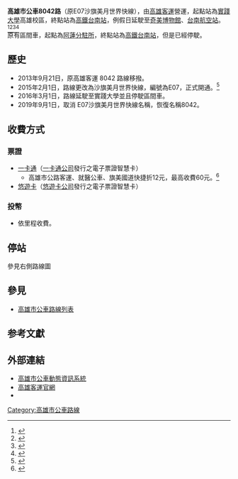 {{Infobox Bus Route
| image=
| number= 高雄市公車8042路
| manager=[[高雄市政府|高雄市政府]]交通局
| operator= [[高雄客運|高雄客運]]
| length= 公里
| time= 平日60分鐘<br/>假日77分鐘
| start= [[實踐大學|實踐大學]]高雄校區
| via= [[旗山北站|旗山北站]]、[[旗山轉運站|旗山轉運站]]<br>[[月世界|月世界]]
| end= [[高鐵台南站|高鐵台南站]]
| level= 實踐大學：07：30－17：15 <br>高鐵台南站：09：15－19：00
| frequency1= 實踐大學：07：30、08：50、10：45、12：30、14：15、17：15 <br>高鐵台南站：09：15、10：35、12：30、14：15、16：20、19：00<br><small>（假日台南航空站發車為高鐵站時刻提早17分）</small>
| Other_route=
| vehicle=
| garage= [[旗山北站|旗山北站]]{{來源請求}}
| Fare= 里程收費
| compete= 
| bgcolor= yellow
| fontcolor= red
}}

'''高雄市公車8042路'''（原E07沙旗美月世界快線），由[[高雄客運|高雄客運]]營運，起點站為[[實踐大學|實踐大學]]高雄校區，終點站為[[高鐵台南站|高鐵台南站]]，例假日延駛至[[奇美博物館|奇美博物館]]、[[台南航空站|台南航空站]]。<ref>{{Cite web |url=http://www.kbus.com.tw/bus_info.asp?id=184 |title=高雄客運8042路線圖 |accessdate=2019-09-02 |archive-date=2019-08-20 |archive-url=https://web.archive.org/web/20190820224740/http://www.kbus.com.tw/bus_info.asp?id=184 |dead-url=no }}</ref><ref name="tbkc1">{{Cite web |url=http://www.tbkc.gov.tw/Files/service/2015CITYBUS.pdf |title=《2015年高雄市公車路線導覽手冊》，高雄市政府交通局出版，第28頁。 |access-date=2015-11-26 |archive-url=https://web.archive.org/web/20170816003520/http://www.tbkc.gov.tw/Files/service/2015CITYBUS.pdf |archive-date=2017-08-16 |dead-url=yes }}</ref><ref>{{Cite web |url=http://history.n.yam.com/tripass/travel/20150216/20150216873499.html |title=玩奇美博物館超方便！高雄台南快速巴士40分鐘達成 |accessdate=2015-11-26 |archive-date=2015-12-22 |archive-url=https://web.archive.org/web/20151222083405/http://history.n.yam.com/tripass/travel/20150216/20150216873499.html |dead-url=no }}</ref><ref>{{Cite web |url=http://udn.com/news/story/7266/683216-%E5%AE%A2%E9%81%8B%E9%80%A3%E7%B5%90%E9%AB%98%E9%90%B5-%E9%AB%98%E9%9B%84%E3%80%81%E5%8F%B0%E5%8D%97%E6%9B%B4%E8%BF%91%E4%BA%86 |title=客運連結高鐵 高雄、台南更近了 |accessdate=2015-11-26 |archive-date=2015-12-24 |archive-url=https://web.archive.org/web/20151224193502/http://udn.com/news/story/7266/683216-%E5%AE%A2%E9%81%8B%E9%80%A3%E7%B5%90%E9%AB%98%E9%90%B5-%E9%AB%98%E9%9B%84%E3%80%81%E5%8F%B0%E5%8D%97%E6%9B%B4%E8%BF%91%E4%BA%86 |dead-url=no }}</ref><br>
原有區間車，起點為[[阿蓮分駐所|阿蓮分駐所]]，終點站為[[高鐵台南站|高鐵台南站]]，但是已經停駛。

==歷史==
* 2013年9月21日，原高雄客運 8042 路線移撥。
* 2015年2月1日，路線更改為沙旗美月世界快線，編號為E07，正式開通。<ref>{{Cite web |url=http://news.ltn.com.tw/news/local/paper/852155 |title=高雄台南雙城快巴 明上路 |accessdate=2015-11-26 |archive-date=2015-11-26 |archive-url=https://web.archive.org/web/20151126113405/http://news.ltn.com.tw/news/local/paper/852155 |dead-url=no }}</ref>
* 2016年3月1日，路線延駛至實踐大學並且停駛區間車。
* 2019年9月1日，取消 E07沙旗美月世界快線名稱，恢復名稱8042。

==收費方式==
===票證===
* [[一卡通_(臺灣)|一卡通]]（[[一卡通公司|一卡通公司]]發行之電子票證智慧卡）
** 高雄市公路客運、就醫公車、旗美國道快捷折12元，最高收費60元。<ref>{{Cite web |url=https://www.i-pass.com.tw/Range/CityBus |title=一卡通高雄市公車收費方式 |accessdate=2015-11-26 |archive-date=2015-11-25 |archive-url=https://web.archive.org/web/20151125181607/https://www.i-pass.com.tw/Range/CityBus |dead-url=no }}</ref>
* [[悠遊卡|悠遊卡]]（[[悠遊卡公司|悠遊卡公司]]發行之電子票證智慧卡）

===投幣===
*依里程收費。

== 停站 ==
參見右側路線圖
{{BS-map
|title=高雄市公車8042路站牌
|legend=0
|lua=1
|collapse = yes
|map=
KBHFa~~ 實踐大學（校區）
BHF~~ 嶺頂
BHF~~ 朝天宮（旗文路）
BHF~~ 旗山監理站
BHF~~ 旗山北站
BHF~~ 中華路口（旗山）
BHF~~ 旗山市場
BHF~~ 延平路（旗山區公所）
BHF~~ 旗山轉運站
BHF~~ 德昌路（中學路口）
BHF~~ 中學路
BHF~~ 旗亭橋
BHF~~ 鼓山崎嶺
BHF~~ 喬覺寺
BHF~~ 旗山分校
BHF~~ 馬頭山
BHF~~ 馬頭山頂
BHF~~ 內門路口
BHF~~ 鹿埔分校
BHF~~ 鹿埔
BHF~~ 古亭
BHF~~ 古亭水庫
BHF~~ 南勢崎頂
BHF~~ 古亭橋
BHF~~ 日月禪寺
BHF~~ 月世界
BHF~~ 北勢宅
BHF~~ 崇德市場（消防隊）
BHF~~ 崇德國小
BHF~~ 營盤頂
BHF~~ 糖廠（西德社區）
BHF~~ 竹山
BHF~~ 田寮教會（市場）
BHF~~ 崗安路
BHF~~ 崗山頭溫泉
BHF~~ 崗山頭
BHF~~ 峰山里
BHF~~ 南崗山
BHF~~ 大埤
BHF~~ 磚子窯
BHF~~ 源勝社區
BHF~~ 工業區（阿蓮）
BHF~~ 阿蓮中正路（和平路口）
BHF~~ 阿蓮
BHF~~ 阿蓮分駐所
BHF~~ 阿蓮區公所
BHF~~ 社頭
BHF~~ 頂厝（阿蓮）
BHF~~ 青旗里
BHF~~ 社尾路口
BHF~~ 蘇家古厝
BHF~~ 石安里
STR~~ 
BHF~~ <!-- 注释出：[[File:THSR_no_text.svg|20px]] -->[[File:ROC_Taiwan_Railways_Administration_Logo.svg|20px]]高鐵台南站
exSTR~~ 
exSTR~~ ''{{Jct|country=TWN|PH|86}}''
exSTR~~
例假日延駛! !exBHF~~ 奇美博物館
例假日延駛! !exKBHFe~~ [[File:Airplane_silhouette.svg|20px]]台南航空站
}}

==參見==
*[[高雄市公車路線列表|高雄市公車路線列表]]

==参考文獻==
{{reflist}}

==外部連結==
* [https://ibus.tbkc.gov.tw/bus/ 高雄市公車動態資訊系統] {{Wayback|url=https://ibus.tbkc.gov.tw/bus/ |date=20200405045955 }}
* [http://www.ksbus.com.tw/ 高雄客運官網] {{Wayback|url=http://www.ksbus.com.tw/ |date=20200717041149 }}
*{{facebook|tbkcdream|轉動高雄青春夢}}
{{高雄市公車}}

[[Category:高雄市公車路線|Category:高雄市公車路線]]